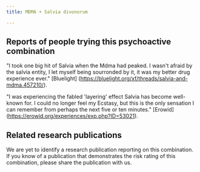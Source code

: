 ---
title: MDMA + Salvia divonorum

---

## Reports of people trying this psychoactive combination

"I took one big hit of Salvia when the Mdma had peaked. I wasn't afraid by the salvia entity, I let myself being sourronded by it, it was my better drug experience ever." [Bluelight] (https://bluelight.org/xf/threads/salvia-and-mdma.457210/).

"I was experiencing the fabled 'layering' effect Salvia has become well-known for. I could no longer feel my Ecstasy, but this is the only sensation I can remember from perhaps the next five or ten minutes." [Erowid] (https://erowid.org/experiences/exp.php?ID=53021). 


## Related research publications

We are yet to identify a research publication reporting on this combination. If you know of a publication that demonstrates the risk rating of this combination, please share the publication with us.



